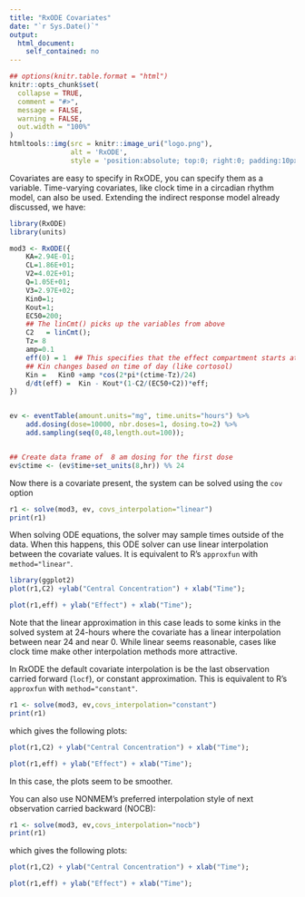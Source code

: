 ```yaml
---
title: "RxODE Covariates"
date: "`r Sys.Date()`"
output:
  html_document:
    self_contained: no
---
```


```r
## options(knitr.table.format = "html")
knitr::opts_chunk$set(
  collapse = TRUE,
  comment = "#>",
  message = FALSE,
  warning = FALSE,
  out.width = "100%"
)
htmltools::img(src = knitr::image_uri("logo.png"), 
               alt = 'RxODE', 
               style = 'position:absolute; top:0; right:0; padding:10px; border: 0;')
```

Covariates are easy to specify in RxODE, you can specify them as a
variable. Time-varying covariates, like clock time in a circadian
rhythm model, can also be used.  Extending the indirect response model
already discussed, we have:


```r
library(RxODE)
library(units)

mod3 <- RxODE({
    KA=2.94E-01;
    CL=1.86E+01; 
    V2=4.02E+01; 
    Q=1.05E+01;
    V3=2.97E+02; 
    Kin0=1;
    Kout=1;
    EC50=200;
    ## The linCmt() picks up the variables from above
    C2   = linCmt();
    Tz= 8
    amp=0.1
    eff(0) = 1  ## This specifies that the effect compartment starts at 1.
    ## Kin changes based on time of day (like cortosol)
    Kin =   Kin0 +amp *cos(2*pi*(ctime-Tz)/24)
    d/dt(eff) =  Kin - Kout*(1-C2/(EC50+C2))*eff;
})


ev <- eventTable(amount.units="mg", time.units="hours") %>%
    add.dosing(dose=10000, nbr.doses=1, dosing.to=2) %>%
    add.sampling(seq(0,48,length.out=100));


## Create data frame of  8 am dosing for the first dose
ev$ctime <- (ev$time+set_units(8,hr)) %% 24

```

Now there is a covariate present, the system can be solved using the `cov` option

```r
r1 <- solve(mod3, ev, covs_interpolation="linear")
print(r1)
```

When solving ODE equations, the solver may sample times outside of the
data.  When this happens, this ODE solver can use linear interpolation
between the covariate values. It is equivalent to R's `approxfun` with
`method="linear"`.

```r
library(ggplot2)
plot(r1,C2) +ylab("Central Concentration") + xlab("Time");
```

```r
plot(r1,eff) + ylab("Effect") + xlab("Time");
```

Note that the linear approximation in this case leads to some kinks in
the solved system at 24-hours where the covariate has a linear
interpolation between near 24 and near 0. While linear seems
reasonable, cases like clock time make other interpolation methods
more attractive.

In RxODE the default covariate interpolation is be the last
observation carried forward (`locf`), or constant approximation.  This is
equivalent to R's `approxfun` with `method="constant"`.


```r
r1 <- solve(mod3, ev,covs_interpolation="constant")
print(r1)
```

which gives the following plots:

```r
plot(r1,C2) + ylab("Central Concentration") + xlab("Time");
```

```r
plot(r1,eff) + ylab("Effect") + xlab("Time");
```

In this case, the plots seem to be smoother.


You can also use NONMEM's preferred interpolation style of next
observation carried backward (NOCB):

```r
r1 <- solve(mod3, ev,covs_interpolation="nocb")
print(r1)
```

which gives the following plots:

```r
plot(r1,C2) + ylab("Central Concentration") + xlab("Time");
```

```r
plot(r1,eff) + ylab("Effect") + xlab("Time");
```



